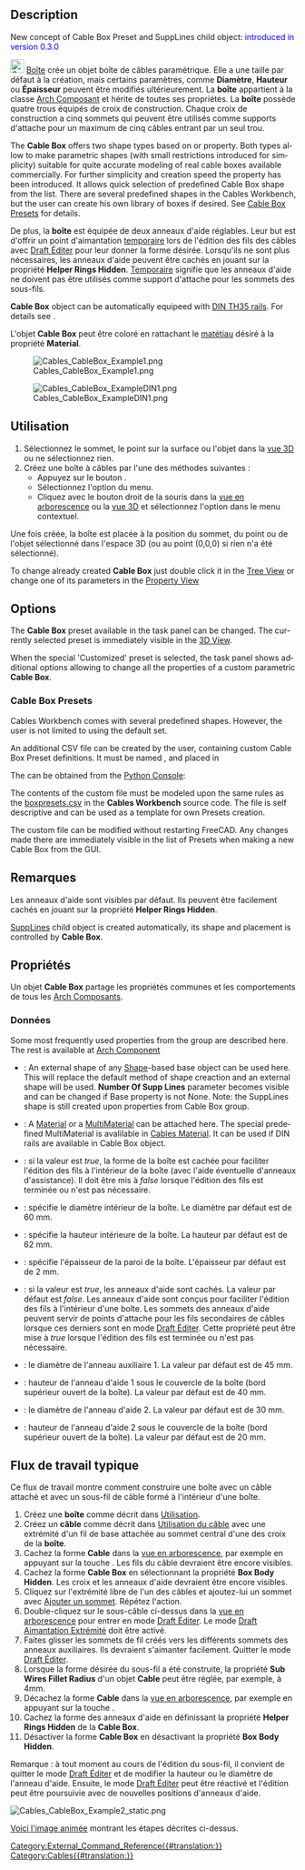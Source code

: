 <languages/>

{{Docnav/fr
|[[Cables_CableConduit/fr|Gaine]]
|[[Cables_CableConnector/fr|Connecteur]]
|[[Cables_Workbench/fr|Cables]]
|IconL=Cables_CableConduit.svg
|IconR=Cables_CableConnector.svg
|IconC=Cables_workbench_icon.svg
}}

<div class="mw-translate-fuzzy">
{{GuiCommand/fr
|Name=Cables CableBox
|Name/fr=Cables Boîte
|MenuLocation=Cables → Cable Box
|Workbenches=[[Cables_Workbench/fr|Cables]]
|Shortcut={{KEY|C}} {{KEY|X}}
|Version=0.1.0
|SeeAlso=[[Cables_Cable/fr|Cables Câble]], [[Cables_CableConnector/fr|Cables Connecteur]]
}}
</div>

==Description==

<div lang="en" dir="ltr" class="mw-content-ltr">
New concept of Cable Box Preset and SuppLines child object: <span style="color:blue;">introduced in version 0.3.0</span>
</div>

<div class="mw-translate-fuzzy">
[[Image:Cables_CableBox.svg|24px]] [[Cables_CableBox/fr|Boîte]] crée un objet boîte de câbles paramétrique. Elle a une taille par défaut à la création, mais certains paramètres, comme '''Diamètre''', '''Hauteur''' ou '''Épaisseur''' peuvent être modifiés ultérieurement. La '''boîte''' appartient à la classe [[Arch_Component/fr|Arch Composant]] et hérite de toutes ses propriétés. La '''boîte''' possède quatre trous équipés de croix de construction. Chaque croix de construction a cinq sommets qui peuvent être utilisés comme supports d'attache pour un maximum de cinq câbles entrant par un seul trou.
</div>

<div lang="en" dir="ltr" class="mw-content-ltr">
The '''Cable Box''' offers two shape types based on {{Value|Circle}} or {{Value|Rectangle}} [[#Data|{{PropertyData|Profile Type}}]] property. Both types allow to make parametric shapes (with small restrictions introduced for simplicity) suitable for quite accurate modeling of real cable boxes available commercially. For further simplicity and creation speed the [[#Data|{{PropertyData|Preset}}]] property has been introduced. It allows quick selection of predefined Cable Box shape from the list. There are several predefined shapes in the Cables Workbench, but the user can create his own library of boxes if desired. See [[#Cable Box Presets|Cable Box Presets]] for details.
</div>

<div class="mw-translate-fuzzy">
De plus, la '''boîte''' est équipée de deux anneaux d'aide réglables. Leur but est d'offrir un point d'aimantation <u>temporaire</u> lors de l'édition des fils des câbles avec [[Draft_Edit/fr|Draft Éditer]] pour leur donner la forme désirée. Lorsqu'ils ne sont plus nécessaires, les anneaux d'aide peuvent être cachés en jouant sur la propriété '''Helper Rings Hidden'''. <u>Temporaire</u> signifie que les anneaux d'aide ne doivent pas être utilisés comme support d'attache pour les sommets des sous-fils.
</div>

<div lang="en" dir="ltr" class="mw-content-ltr">
'''Cable Box''' object can be automatically equipeed with [https://en.wikipedia.org/wiki/DIN_rail DIN TH35 rails]. For details see [[#Data|{{PropertyData|Din Rails}}]].
</div>

<div class="mw-translate-fuzzy">
L'objet '''Cable Box''' peut être coloré en rattachant le [[Arch_SetMaterial/fr|matétiau]] désiré à la propriété '''Material'''.
</div>

[[File:Cables_CableBox_Example1.png]]
<div class="mw-translate-fuzzy">
{{Caption|Exemple de boîte pour câbles par défaut :<br/>Il y a des croix de construction visibles à l'intérieur des trous et des anneaux d'aide à l'intérieur d'une boîte.}}
</div>

[[File:Cables_CableBox_ExampleDIN1.png]]
<div lang="en" dir="ltr" class="mw-content-ltr">
{{Caption|Example of Cable Box with DIN rail. Helper rings are hidden here.}}
</div>

<span id="Usage"></span>
==Utilisation==

<div class="mw-translate-fuzzy">
# Sélectionnez le sommet, le point sur la surface ou l'objet dans la [[3D_view/fr|vue 3D]] ou ne sélectionnez rien.
# Créez une boîte à câbles par l'une des méthodes suivantes :
#* Appuyez sur le bouton {{Button|[[Image:Cables_CableBox.svg|16px]] [[Cables_CableBox/fr|Cable Box]]}}.
#* Sélectionnez l'option {{MenuCommand|Cables → [[Image:Cables_CableBox.svg|16px]] Cable Box}} du menu.
#* Cliquez avec le bouton droit de la souris dans la [[Tree_view/fr|vue en arborescence]] ou la [[3D_view/fr|vue 3D]] et sélectionnez l'option {{MenuCommand|Cables → [[Image:Cables_CableBox.svg|16px]] Cable Box}} dans le menu contextuel.
</div>

Une fois créée, la boîte est placée à la position du sommet, du point ou de l'objet sélectionné dans l'espace 3D (ou au point (0,0,0) si rien n'a été sélectionné).

<div lang="en" dir="ltr" class="mw-content-ltr">
To change already created '''Cable Box''' just double click it in the [[Tree_View|Tree View]] or change one of its parameters in the [[Property_View|Property View]]
</div>

<div lang="en" dir="ltr" class="mw-content-ltr">
==Options==
</div>

<div lang="en" dir="ltr" class="mw-content-ltr">
The '''Cable Box''' preset available in the task panel can be changed. The currently selected preset is immediately visible in the [[3D_View|3D View]].
</div>

<div lang="en" dir="ltr" class="mw-content-ltr">
When the special 'Customized' preset is selected, the task panel shows additional options allowing to change all the properties of a custom parametric '''Cable Box'''.
</div>

<div lang="en" dir="ltr" class="mw-content-ltr">
===Cable Box Presets===
</div>

<div lang="en" dir="ltr" class="mw-content-ltr">
Cables Workbench comes with several predefined shapes. However, the user is not limited to using the default set.
</div>

<div lang="en" dir="ltr" class="mw-content-ltr">
An additional CSV file can be created by the user, containing custom Cable Box Preset definitions. It must be named {{FileName|boxpresets.csv}}, and placed in
</div>

{{Code|lang=text|code=
$FREECAD_USER_DIR/Cables/
}}

<div lang="en" dir="ltr" class="mw-content-ltr">
The {{incode|$FREECAD_USER_DIR}} can be obtained from the [[Python_Console|Python Console]]:
</div>

{{Code|lang=text|code=
FreeCAD.getUserAppDataDir()
}}

<div lang="en" dir="ltr" class="mw-content-ltr">
The contents of the custom {{FileName|boxpresets.csv}} file must be modeled upon the same rules as the [https://github.com/sargo-devel/Cables/blob/master/freecad/cables/resources/presets/boxpresets.csv boxpresets.csv] in the '''Cables Workbench''' source code. The file is self descriptive and can be used as a template for own Presets creation.
</div>

<div lang="en" dir="ltr" class="mw-content-ltr">
The custom {{FileName|boxpresets.csv}} file can be modified without restarting FreeCAD. Any changes made there are immediately visible in the list of Presets when making a new Cable Box from the GUI.
</div>

<span id="Notes"></span>
==Remarques==

<div class="mw-translate-fuzzy">
Les anneaux d'aide sont visibles par défaut. Ils peuvent être facilement cachés en jouant sur la propriété '''Helper Rings Hidden'''.
</div>

<div lang="en" dir="ltr" class="mw-content-ltr">
[[Cables_SuppLines|SuppLines]] child object is created automatically, its shape and placement is controlled by '''Cable Box'''.
</div>

<span id="Properties"></span>
==Propriétés==

Un objet '''Cable Box''' partage les propriétés communes et les comportements de tous les [[Arch_Component/fr|Arch Composants]].

<span id="Data"></span>
===Données===

<div lang="en" dir="ltr" class="mw-content-ltr">
{{TitleProperty|Component}}
</div>

<div lang="en" dir="ltr" class="mw-content-ltr">
Some most frequently used properties from the group are described here. The rest is available at [[Arch_Component#Data|Arch Component]]
</div>

<div lang="en" dir="ltr" class="mw-content-ltr">
* {{PropertyData|Base|Link}}: An external shape of any [[Part_Workbench|Shape]]-based base object can be used here. This will replace the default method of shape creaction and an external shape will be used. '''Number Of Supp Lines''' parameter becomes visible and can be changed if Base property is not None. Note: the SuppLines shape is still created upon properties from Cable Box group.
</div>

<div lang="en" dir="ltr" class="mw-content-ltr">
* {{PropertyData|Material|Link}}: A [[Arch SetMaterial|Material]] or a [[Arch_MultiMaterial|MultiMaterial]] can be attached here. The special predefined MultiMaterial {{Value|boxMultiMat2m}} is avalilable in [[Cables_Material|Cables Material]]. It can be used if DIN rails are available in Cable Box object.
</div>

{{TitleProperty|Cable Box}}

<div class="mw-translate-fuzzy">
* {{PropertyData|Box Body Hidden|Bool}} : si la valeur est ''true'', la forme de la boîte est cachée pour faciliter l'édition des fils à l'intérieur de la boîte (avec l'aide éventuelle d'anneaux d'assistance). Il doit être mis à ''false'' lorsque l'édition des fils est terminée ou n'est pas nécessaire.
* {{PropertyData|Diameter|Length}} : spécifie le diamètre intérieur de la boîte. Le diamètre par défaut est de 60 mm.
* {{PropertyData|Height|Length}} : spécifie la hauteur intérieure de la boîte. La hauteur par défaut est de 62 mm.
* {{PropertyData|Thickness|Length}} : spécifie l'épaisseur de la paroi de la boîte. L'épaisseur par défaut est de 2 mm.
</div>

{{TitleProperty|Cable Box Helpers}}

<div class="mw-translate-fuzzy">
* {{PropertyData|Helper Rings Hidden|Bool}} : si la valeur est ''true'', les anneaux d'aide sont cachés. La valeur par défaut est ''false''. Les anneaux d'aide sont conçus pour faciliter l'édition des fils à l'intérieur d'une boîte. Les sommets des anneaux d'aide peuvent servir de points d'attache pour les fils secondaires de câbles lorsque ces derniers sont en mode [[Draft_Edit/fr|Draft Éditer]]. Cette propriété peut être mise à ''true'' lorsque l'édition des fils est terminée ou n'est pas nécessaire.
* {{PropertyData|Ring 1 Diameter|Length}} : le diamètre de l'anneau auxiliaire 1. La valeur par défaut est de 45 mm.
* {{PropertyData|Ring 1 Height|Length}} : hauteur de l'anneau d'aide 1 sous le couvercle de la boîte (bord supérieur ouvert de la boîte). La valeur par défaut est de 40 mm.
* {{PropertyData|Ring 2 Diameter|Length}} : le diamètre de l'anneau d'aide 2. La valeur par défaut est de 30 mm.
* {{PropertyData|Ring 2 Height|Length}} : hauteur de l'anneau d'aide 2 sous le couvercle de la boîte (bord supérieur ouvert de la boîte). La valeur par défaut est de 20 mm.
</div>

<span id="Typical_workflow"></span>
== Flux de travail typique ==

Ce flux de travail montre comment construire une boîte avec un câble attaché et avec un sous-fil de câble formé à l'intérieur d'une boîte.

<div class="mw-translate-fuzzy">
# Créez une '''boîte''' comme décrit dans [[#Utilisation|Utilisation]].
# Créez un '''câble''' comme décrit dans [[Cables_Cable/fr#Utilisation|Utilisation du câble]] avec une extrémité d'un fil de base attachée au sommet central d'une des croix de la '''boîte'''.
# Cachez la forme '''Cable''' dans la [[Tree_view/fr|vue en arborescence]], par exemple en appuyant sur la touche {{KEY|Espace}}. Les fils du câble devraient être encore visibles.
# Cachez la forme '''Cable Box''' en sélectionnant la propriété '''Box Body Hidden'''. Les croix et les anneaux d'aide devraient être encore visibles.
# Cliquez sur l'extrémité libre de l'un des câbles et ajoutez-lui un sommet avec [[Cables_AddVertex/fr|Ajouter un sommet]]. Répétez l'action.
# Double-cliquez sur le sous-câble ci-dessus dans la [[Tree_view/fr|vue en arborescence]] pour entrer en mode [[Draft_Edit/fr|Draft Éditer]]. Le mode [[Draft_Snap_Endpoint/fr|Draft Aimantation Extrémité]] doit être activé.
# Faites glisser les sommets de fil créés vers les différents sommets des anneaux auxiliaires. Ils devraient s'aimanter facilement. Quitter le mode [[Draft_Edit/fr|Draft Éditer]].
# Lorsque la forme désirée du sous-fil a été construite, la propriété '''Sub Wires Fillet Radius''' d'un objet '''Cable''' peut être réglée, par exemple, à 4mm.
# Décachez la forme '''Cable''' dans la [[Tree_view/fr|vue en arborescence]], par exemple en appuyant sur la touche {{KEY|Espace}}.
# Cachez la forme des anneaux d'aide en définissant la propriété '''Helper Rings Hidden''' de la '''Cable Box'''.
# Désactiver la forme '''Cable Box''' en désactivant la propriété '''Box Body Hidden'''.
</div>

<div class="mw-translate-fuzzy">
Remarque : à tout moment au cours de l'édition du sous-fil, il convient de quitter le mode [[Draft_Edit/fr|Draft Éditer]] et de modifier la hauteur ou le diamètre de l'anneau d'aide. Ensuite, le mode [[Draft_Edit/fr|Draft Éditer]] peut être réactivé et l'édition peut être poursuivie avec de nouvelles positions d'anneaux d'aide.
</div>

[[Image:Cables_CableBox_Example2_static.png]]
{{Caption|Exemple d'un sous-fil de câble formé à l'intérieur d'une boîte}}

[[Cables_Example3_CableBox|Voici l'image animée]] montrant les étapes décrites ci-dessus.


{{Docnav/fr
|[[Cables_CableConduit/fr|Gaine]]
|[[Cables_CableConnector/fr|Connecteur]]
|[[Cables_Workbench/fr|Cables]]
|IconL=Cables_CableConduit.svg
|IconR=Cables_CableConnector.svg
|IconC=Cables_workbench_icon.svg
}}

[[Category:External_Command_Reference{{#translation:}}]]
[[Category:Cables{{#translation:}}]]